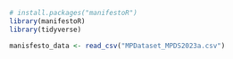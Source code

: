 ```r
# install.packages("manifestoR")
library(manifestoR)
library(tidyverse)

manisfesto_data <- read_csv("MPDataset_MPDS2023a.csv")
```
